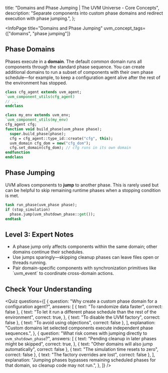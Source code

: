 
  title: "Domains and Phase Jumping | The UVM Universe - Core Concepts",
  description: "Separate components into custom phase domains and redirect execution with phase jumping.",
};

<InfoPage
  title="Domains and Phase Jumping"
  uvm_concept_tags={["domains", "phase jumping"]}
>

  ## Phase Domains

  Phases execute in a **domain**. The default *common* domain runs all components
  through the standard phase sequence. You can create additional domains to run
  a subset of components with their own phase schedule—for example, to keep a
  configuration agent alive after the rest of the environment has stopped.

  ```systemverilog
class cfg_agent extends uvm_agent;
  `uvm_component_utils(cfg_agent)
  // ...
endclass

class my_env extends uvm_env;
  `uvm_component_utils(my_env)
  cfg_agent cfg;
  function void build_phase(uvm_phase phase);
    super.build_phase(phase);
    cfg = cfg_agent::type_id::create("cfg", this);
    uvm_domain cfg_dom = new("cfg_dom");
    cfg.set_domain(cfg_dom); // cfg runs in its own domain
  endfunction
endclass
  ```

  ## Phase Jumping

  UVM allows components to **jump** to another phase. This is rarely used but can
  be helpful to skip remaining runtime phases when a stopping condition is met.

  ```systemverilog
task run_phase(uvm_phase phase);
  if (stop_simulation)
    phase.jump(uvm_shutdown_phase::get());
endtask
  ```

  ## Level 3: Expert Notes

  - A phase jump only affects components within the same domain; other domains
    continue their schedules.
  - Use jumps sparingly—skipping cleanup phases can leave files open or threads
    running.
  - Pair domain-specific components with synchronization primitives like
    <Link href="/curriculum/T2_Intermediate/I-UVM-5_Phasing_and_Synchronization/uvm-event-barrier">`uvm_event`</Link>
    to coordinate cross-domain actions.

  ## Check Your Understanding

  <Quiz
    questions={[
      {
        question:
          "Why create a custom phase domain for a configuration agent?",
        answers: [
          { text: "To randomize data faster", correct: false },
          {
            text: "To let it run a different phase schedule than the rest of the environment",
            correct: true,
          },
          { text: "To disable the UVM factory", correct: false },
          { text: "To avoid using objections", correct: false },
        ],
        explanation:
          "Custom domains let selected components execute independent phase sequences.",
      },
      {
        question: "What risk comes with jumping directly to `uvm_shutdown_phase`?",
        answers: [
          {
            text: "Pending cleanup in later phases might be skipped",
            correct: true,
          },
          { text: "Other domains will also jump automatically", correct: false },
          { text: "The simulation time resets to zero", correct: false },
          { text: "The factory overrides are lost", correct: false },
        ],
        explanation:
          "Jumping phases bypasses remaining scheduled phases for that domain, so cleanup code may not run.",
      },
    ]}
  />

</InfoPage>
